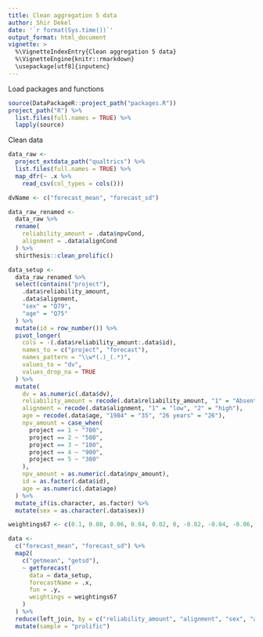 ```yaml
---
title: Clean aggregation 5 data
author: Shir Dekel
date: '`r format(Sys.time())`'
output_format: html_document
vignette: >
  %\VignetteIndexEntry{Clean aggregation 5 data}
  %\VignetteEngine{knitr::rmarkdown}
  \usepackage[utf8]{inputenc}
---
```


Load packages and functions

```r
source(DataPackageR::project_path("packages.R"))
project_path("R") %>%
  list.files(full.names = TRUE) %>%
  lapply(source)
```

Clean data

```r
data_raw <-
  project_extdata_path("qualtrics") %>%
  list.files(full.names = TRUE) %>%
  map_dfr(~ .x %>%
    read_csv(col_types = cols()))

dvName <- c("forecast_mean", "forecast_sd")

data_raw_renamed <-
  data_raw %>%
  rename(
    reliability_amount = .data$npvCond,
    alignment = .data$alignCond
  ) %>%
  shirthesis::clean_prolific()

data_setup <-
  data_raw_renamed %>%
  select(contains("project"),
    .data$reliability_amount,
    .data$alignment,
    "sex" = "Q79",
    "age" = "Q75"
  ) %>%
  mutate(id = row_number()) %>%
  pivot_longer(
    cols = -(.data$reliability_amount:.data$id),
    names_to = c("project", "forecast"),
    names_pattern = "\\w*(.)_(.*)",
    values_to = "dv",
    values_drop_na = TRUE
  ) %>%
  mutate(
    dv = as.numeric(.data$dv),
    reliability_amount = recode(.data$reliability_amount, "1" = "Absent", "2" = "Present"),
    alignment = recode(.data$alignment, "1" = "low", "2" = "high"),
    age = recode(.data$age, "1984" = "35", "26 years" = "26"),
    npv_amount = case_when(
      project == 1 ~ "700",
      project == 2 ~ "500",
      project == 3 ~ "100",
      project == 4 ~ "900",
      project == 5 ~ "300"
    ),
    npv_amount = as.numeric(.data$npv_amount),
    id = as.factor(.data$id),
    age = as.numeric(.data$age)
  ) %>%
  mutate_if(is.character, as.factor) %>%
  mutate(sex = as.character(.data$sex))

weightings67 <- c(0.1, 0.08, 0.06, 0.04, 0.02, 0, -0.02, -0.04, -0.06, -0.08, -0.1)

data <-
  c("forecast_mean", "forecast_sd") %>%
  map2(
    c("getmean", "getsd"),
    ~ getforecast(
      data = data_setup,
      forecastName = .x,
      fun = .y,
      weightings = weightings67
    )
  ) %>%
  reduce(left_join, by = c("reliability_amount", "alignment", "sex", "age", "id", "project", "npv_amount")) %>%
  mutate(sample = "prolific")
```


